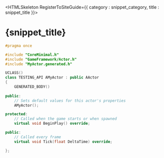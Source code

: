

<HTMLSkeleton RegisterToSiteGuide={{ category : snippet_category, title : snippet_title }}>

<H1>{snippet_title}</H1>

```cpp
#pragma once

#include "CoreMinimal.h"
#include "GameFramework/Actor.h"
#include "MyActor.generated.h"

UCLASS()
class TESTING_API AMyActor : public AActor
{
	GENERATED_BODY()
	
public:	
	// Sets default values for this actor's properties
	AMyActor();

protected:
	// Called when the game starts or when spawned
	virtual void BeginPlay() override;

public:	
	// Called every frame
	virtual void Tick(float DeltaTime) override;

};
```
</HTMLSkeleton>